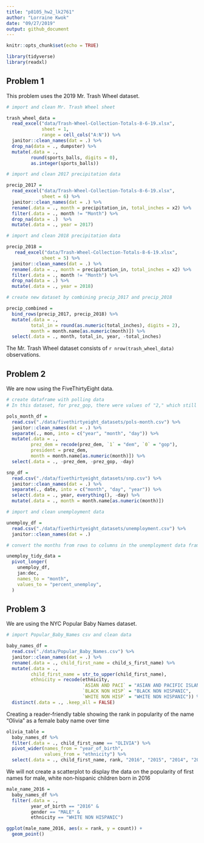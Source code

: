 ```yaml
---
title: "p8105_hw2_lk2761"
author: "Lorraine Kwok"
date: "09/27/2019"
output: github_document
---
```


```r
knitr::opts_chunk$set(echo = TRUE)

library(tidyverse)
library(readxl)
```

## Problem 1

This problem uses the 2019 Mr. Trash Wheel dataset. 

```r
# import and clean Mr. Trash Wheel sheet 

trash_wheel_data = 
  read_excel("data/Trash-Wheel-Collection-Totals-8-6-19.xlsx", 
             sheet = 1, 
             range = cell_cols("A:N")) %>%
  janitor::clean_names(dat = .) %>%
  drop_na(data = ., dumpster) %>%
  mutate(.data = ., 
         round(sports_balls, digits = 0),
         as.integer(sports_balls))
```

```r
# import and clean 2017 precipitation data 

precip_2017 = 
  read_excel("data/Trash-Wheel-Collection-Totals-8-6-19.xlsx", 
             sheet = 6) %>%
  janitor::clean_names(dat = .) %>%
  rename(.data = ., month = precipitation_in, total_inches = x2) %>%
  filter(.data = ., month != "Month") %>%
  drop_na(data = .)  %>%
  mutate(.data = ., year = 2017) 

# import and clean 2018 precipitation data

precip_2018 = 
   read_excel("data/Trash-Wheel-Collection-Totals-8-6-19.xlsx", 
             sheet = 5) %>%
  janitor::clean_names(dat = .) %>%
  rename(.data = ., month = precipitation_in, total_inches = x2) %>%
  filter(.data = ., month != "Month") %>%
  drop_na(data = .) %>%
  mutate(.data = ., year = 2018) 

# create new dataset by combining precip_2017 and precip_2018

precip_combined = 
  bind_rows(precip_2017, precip_2018) %>%
  mutate(.data = ., 
         total_in = round(as.numeric(total_inches), digits = 2),
         month = month.name[as.numeric(month)]) %>%
  select(.data = ., month, total_in, year, -total_inches)
```

The Mr. Trash Wheel dataset consists of `r nrow(trash_wheel_data)` observations.

## Problem 2

We are now using the FiveThirtyEight data.

```r
# create dataframe with polling data 
# In this dataset, for prez_gop, there were values of "2," which still resulted in coding of "0" in the prez_dem variable. 

pols_month_df =
  read.csv("./data/fivethirtyeight_datasets/pols-month.csv") %>%
  janitor::clean_names(dat = .) %>%
  separate(., mon, into = c("year", "month", "day")) %>%
  mutate(.data = .,
         prez_dem = recode(prez_dem, `1` = "dem", `0` = "gop"), 
         president = prez_dem,
         month = month.name[as.numeric(month)]) %>%
  select(.data = ., -prez_dem, -prez_gop, -day)
```

```r
snp_df =
  read.csv("./data/fivethirtyeight_datasets/snp.csv") %>%
  janitor::clean_names(dat = .) %>%
  separate(., date, into = c("month", "day", "year")) %>% 
  select(.data = ., year, everything(), -day) %>%
  mutate(.data = ., month = month.name[as.numeric(month)])
```

```r
# import and clean unemployment data

unemploy_df =
  read.csv("./data/fivethirtyeight_datasets/unemployment.csv") %>%
  janitor::clean_names(dat = .)

# convert the months from rows to columns in the unemployment data frame

unemploy_tidy_data = 
  pivot_longer(
    unemploy_df,
    jan:dec,
    names_to = "month",
    values_to = "percent_unemploy",
  )
```

## Problem 3

We are using the NYC Popular Baby Names dataset. 

```r
# import Popular_Baby_Names csv and clean data 

baby_names_df = 
  read.csv("./data/Popular_Baby_Names.csv") %>%
  janitor::clean_names(dat = .) %>%
  rename(.data = ., child_first_name = child_s_first_name) %>%
  mutate(.data = ., 
         child_first_name = str_to_upper(child_first_name),
         ethnicity = recode(ethnicity, 
                            `ASIAN AND PACI` = "ASIAN AND PACIFIC ISLANDER",
                            `BLACK NON HISP` = "BLACK NON HISPANIC",
                            `WHITE NON HISP` = "WHITE NON HISPANIC")) %>%
  distinct(.data = ., .keep_all = FALSE)
```

Creating a reader-friendly table showing the rank in popularity of the name "Olivia" as a female baby name over time 

```r
olivia_table = 
  baby_names_df %>%
  filter(.data = ., child_first_name == "OLIVIA") %>%
  pivot_wider(names_from = "year_of_birth",
              values_from = "ethnicity") %>%
  select(.data = ., child_first_name, rank, "2016", "2015", "2014", "2013", "2012", "2011", count, -gender)
```

We will not create a scatterplot to display the data on the popularity of first names for male, white non-hispanic children born in 2016

```r
male_name_2016 = 
  baby_names_df %>%
  filter(.data = ., 
         year_of_birth == "2016" & 
         gender == "MALE" & 
         ethnicity == "WHITE NON HISPANIC")

ggplot(male_name_2016, aes(x = rank, y = count)) +
  geom_point()
```

